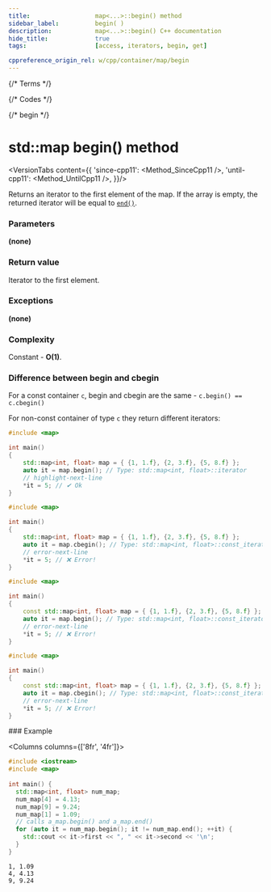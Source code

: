 ```yaml
---
title:					map<...>::begin() method
sidebar_label:			begin( )
description:			map<...>::begin() C++ documentation
hide_title:				true
tags:					[access, iterators, begin, get]

cppreference_origin_rel: w/cpp/container/map/begin
---
```



{/* Terms */}

{/* Codes */}

{/* begin */}


# std::map begin() method

<VersionTabs content={{
		'since-cpp11': <Method_SinceCpp11 />,
		'until-cpp11': <Method_UntilCpp11 />,
	}}/>

Returns an <Tooltip title={Term_ContAlias_Iterator}>iterator</Tooltip> to the first element of the map.
If the array is empty, the returned iterator will be equal to [`end()`](/docs/std/containers/maps/map/end).

### Parameters

**(none)**

### Return value

Iterator to the first element.

### Exceptions

**(none)**

### Complexity

Constant - **O(1)**.

### Difference between begin and cbegin

For a const container `c`, begin and cbegin are the same - `c.begin() == c.cbegin()`

For non-const container of type `c` they return different iterators:

<Tabs>
<TabItem value="non-const-container" label="Non const container" default>

<Tabs>
<TabItem value="begin" label="begin" default>

```cpp
#include <map>

int main()
{
    std::map<int, float> map = { {1, 1.f}, {2, 3.f}, {5, 8.f} };
    auto it = map.begin(); // Type: std::map<int, float>::iterator
    // highlight-next-line
    *it = 5; // ✔ Ok
}
```

</TabItem>
<TabItem value="cbegin" label="cbegin" default>

```cpp
#include <map>

int main()
{
    std::map<int, float> map = { {1, 1.f}, {2, 3.f}, {5, 8.f} };
    auto it = map.cbegin(); // Type: std::map<int, float>::const_iterator
    // error-next-line
    *it = 5; // ❌ Error! 
}
```

</TabItem>
</Tabs>

</TabItem>
<TabItem value="const-container" label="Const container">

<Tabs>
<TabItem value="begin" label="begin" default>

```cpp
#include <map>

int main()
{
    const std::map<int, float> map = { {1, 1.f}, {2, 3.f}, {5, 8.f} };
    auto it = map.begin(); // Type: std::map<int, float>::const_iterator
    // error-next-line
    *it = 5; // ❌ Error! 
}
```

</TabItem>
<TabItem value="cbegin" label="cbegin" default>

```cpp
#include <map>

int main()
{
    const std::map<int, float> map = { {1, 1.f}, {2, 3.f}, {5, 8.f} };
    auto it = map.cbegin(); // Type: std::map<int, float>::const_iterator
    // error-next-line
    *it = 5; // ❌ Error! 
}
```

</TabItem>
</Tabs>

</TabItem>
</Tabs>
### Example

<Columns columns={['8fr', '4fr']}>
<div>

```cpp title='Main.cpp' showLineNumbers
#include <iostream>
#include <map>
 
int main() {
  std::map<int, float> num_map;
  num_map[4] = 4.13;
  num_map[9] = 9.24;
  num_map[1] = 1.09;
  // calls a_map.begin() and a_map.end()
  for (auto it = num_map.begin(); it != num_map.end(); ++it) {
    std::cout << it->first << ", " << it->second << '\n';
  }
}
```

</div>
<div>

```plaintext title="Output"
1, 1.09
4, 4.13
9, 9.24
```

</div>
</Columns>

